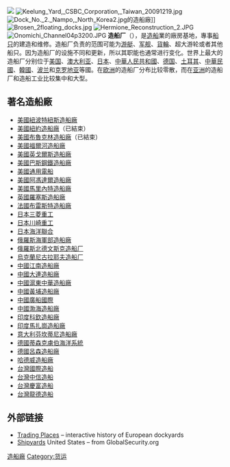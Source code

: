 {{Expand English|Shipyards}}
{{Unreferenced|time=2017-02-19T16:09:07+00:00}}
[[File:Norfolk_Ship_Yard.jpg|]]
[[File:Keelung_Yard,_CSBC_Corporation,_Taiwan_20091219.jpg|thumb]]
[[File:Dock_No._2._Nampo,_North_Korea2.jpg|thumb]]的造船廠]]
[[File:Brosen_2floating_docks.jpg|thumb]]
[[File:Hermione_Reconstruction_2.JPG|thumb]]
[[File:Onomichi_Channel04p3200.JPG|thumb]]
'''造船厂'''（{{lang|en|Shipyards, dockyards}}），是[[造船|造船]]業的廠房基地，專事[[船只|船只]]的建造和维修。造船厂负责的范围可能为[[游艇|游艇]]、[[军舰|军舰]]、[[貨輪|貨輪]]、超大游轮或者其他船只。因为造船厂的设施不同和更新，所以其职能也通常进行变化。世界上最大的造船厂分别位于[[美国|美国]]、[[澳大利亚|澳大利亚]]、[[日本|日本]]、[[中華人民共和國|中華人民共和國]]、[[德国|德国]]、[[土耳其|土耳其]]、[[中華民國|中華民國]]、[[韓國|韓國]]、[[波兰|波兰]]和[[克罗地亚|克罗地亚]]等國。在[[欧洲|欧洲]]的造船厂分布比较零散，而在[[亚洲|亚洲]]的造船厂和造船工业比较集中和大型。

==著名造船廠==
*[[美國|美國]][[紐波特紐斯造船廠|紐波特紐斯造船廠]]
*[[美國|美國]][[紐約造船廠|紐約造船廠]]（已結束）
*[[美國|美國]][[布魯克林造船廠|布魯克林造船廠]]（已結束）
*[[美國|美國]][[福爾河造船廠|福爾河造船廠]]
*[[美國|美國]][[英戈爾斯造船廠|英戈爾斯造船廠]]
*[[美國|美國]][[巴斯钢铁厂|巴斯鋼鐵造船廠]]
*[[美國|美國]][[通用动力电船|通用電船]]
*[[美國|美國]][[阿馮達爾造船廠|阿馮達爾造船廠]]
*[[美國|美國]][[馬里內特造船廠|馬里內特造船廠]]
*[[英國|英國]][[羅塞斯造船廠|羅塞斯造船廠]]
*[[法國|法國]][[布雷斯特造船廠|布雷斯特造船廠]]
*[[日本|日本]][[三菱重工|三菱重工]]
*[[日本|日本]][[川崎重工|川崎重工]]
*[[日本|日本]][[IHI海洋聯合|海洋聯合]]
*[[俄羅斯|俄羅斯]][[海軍部造船廠|海軍部造船廠]]
*[[俄羅斯|俄羅斯]][[北德文斯克造船厂|北德文斯克造船厂]]
*[[烏克蘭|烏克蘭]][[尼古拉耶夫造船厂|尼古拉耶夫造船厂]]
*[[中國|中國]][[江南造船|江南造船廠]]
*[[中國|中國]][[大连船舶重工集团|大連造船廠]]
*[[中國|中國]][[沪东中华造船|滬東中華造船廠]]
*[[中國|中國]][[中船黄埔文冲船舶|黃埔造船廠]]
*[[中國|中國]][[中船防務|廣船國際]]
*[[中國|中國]][[渤海船舶重工|渤海造船廠]]
*[[印度|印度]][[科欽造船廠|科欽造船廠]]
*[[印度|印度]][[馬扎崗造船廠|馬扎崗造船廠]]
*[[意大利|意大利]][[芬坎蒂尼造船廠|芬坎蒂尼造船廠]]
*[[德國|德國]][[蒂森克虜伯海洋系統|蒂森克虜伯海洋系統]]
*[[德國|德國]][[呂森造船廠|呂森造船廠]]
*[[哈德威造船廠|哈德威造船廠]]
*[[台灣國際造船|台灣國際造船]]
*[[台灣|台灣]][[中信造船|中信造船]]
*[[台灣|台灣]][[慶富造船|慶富造船]]
*[[台灣|台灣]][[龍德造船|龍德造船]]

==外部链接==
{{Commons category|Shipyards}}
* [https://web.archive.org/web/20040511102641/http://www.liverpoolmuseums.org.uk/nof/docks/ Trading Places] – interactive history of European dockyards
* [http://www.globalsecurity.org/military/facility/shipyard.htm Shipyards] {{Wayback|url=http://www.globalsecurity.org/military/facility/shipyard.htm |date=20100808004759 }} United States – from GlobalSecurity.org

{{Authority control}}
[[Category:造船廠|]]
[[Category:货运|Category:货运]]